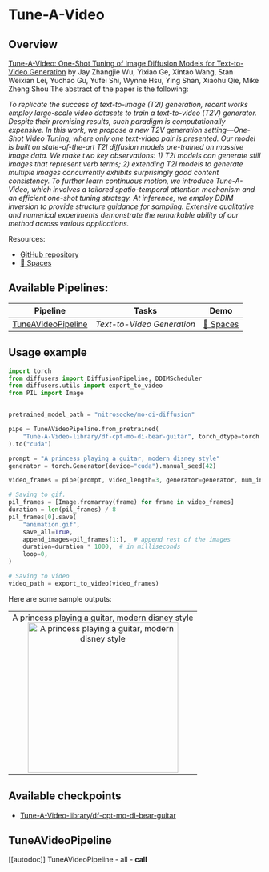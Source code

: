 <!--Copyright 2023 The HuggingFace Team. All rights reserved.

Licensed under the Apache License, Version 2.0 (the "License"); you may not use this file except in compliance with
the License. You may obtain a copy of the License at

http://www.apache.org/licenses/LICENSE-2.0

Unless required by applicable law or agreed to in writing, software distributed under the License is distributed on
an "AS IS" BASIS, WITHOUT WARRANTIES OR CONDITIONS OF ANY KIND, either express or implied. See the License for the
specific language governing permissions and limitations under the License.
-->

# Tune-A-Video

## Overview

[Tune-A-Video: One-Shot Tuning of Image Diffusion Models for Text-to-Video Generation](https://arxiv.org/abs/2212.11565) by Jay Zhangjie Wu, Yixiao Ge, Xintao Wang, Stan Weixian Lei, Yuchao Gu, Yufei Shi, Wynne Hsu, Ying Shan, Xiaohu Qie, Mike Zheng Shou
The abstract of the paper is the following:

*To replicate the success of text-to-image (T2I) generation, recent works employ large-scale video datasets to train a text-to-video (T2V) generator. Despite their promising results, such paradigm is computationally expensive. In this work, we propose a new T2V generation setting—One-Shot Video Tuning, where only one text-video pair is presented. Our model is built on state-of-the-art T2I diffusion models pre-trained on massive image data. We make two key observations: 1) T2I models can generate still images that represent verb terms; 2) extending T2I models to generate multiple images concurrently exhibits surprisingly good content consistency. To further learn continuous motion, we introduce Tune-A-Video, which involves a tailored spatio-temporal attention mechanism and an efficient one-shot tuning strategy. At inference, we employ DDIM inversion to provide structure guidance for sampling. Extensive qualitative and numerical experiments demonstrate the remarkable ability of our method across various applications.*

Resources:

* [GitHub repository](https://github.com/showlab/Tune-A-Video)
* [🤗 Spaces](https://huggingface.co/spaces/Tune-A-Video-library/Tune-A-Video-Training-UI)

## Available Pipelines:

| Pipeline | Tasks | Demo
|---|---|:---:|
| [TuneAVideoPipeline](https://github.com/huggingface/diffusers/blob/main/src/diffusers/pipelines/tune_a_video/pipeline_tune_a_video.py) | *Text-to-Video Generation* | [🤗 Spaces](https://huggingface.co/spaces/Tune-A-Video-library/Tune-A-Video-inference)

## Usage example 

```python
import torch
from diffusers import DiffusionPipeline, DDIMScheduler
from diffusers.utils import export_to_video
from PIL import Image


pretrained_model_path = "nitrosocke/mo-di-diffusion"

pipe = TuneAVideoPipeline.from_pretrained(
    "Tune-A-Video-library/df-cpt-mo-di-bear-guitar", torch_dtype=torch.float16
).to("cuda")

prompt = "A princess playing a guitar, modern disney style"
generator = torch.Generator(device="cuda").manual_seed(42)

video_frames = pipe(prompt, video_length=3, generator=generator, num_inference_steps=50, output_type="np").frames

# Saving to gif.
pil_frames = [Image.fromarray(frame) for frame in video_frames]
duration = len(pil_frames) / 8
pil_frames[0].save(
    "animation.gif",
    save_all=True,
    append_images=pil_frames[1:],  # append rest of the images
    duration=duration * 1000,  # in milliseconds
    loop=0,
)

# Saving to video
video_path = export_to_video(video_frames)
```

Here are some sample outputs: 

<table>
    <tr>
        <td><center>
        A princess playing a guitar, modern disney style
        <br>
        <img src="https://huggingface.co/Tune-A-Video-library/df-cpt-mo-di-bear-guitar/resolve/main/samples/princess.gif"
            alt="A princess playing a guitar, modern disney style"
            style="width: 300px;" />
        </center></td>
    </tr>
</table>

## Available checkpoints 

* [Tune-A-Video-library/df-cpt-mo-di-bear-guitar](https://huggingface.co/Tune-A-Video-library/df-cpt-mo-di-bear-guitar)

## TuneAVideoPipeline
[[autodoc]] TuneAVideoPipeline
	- all
	- __call__
